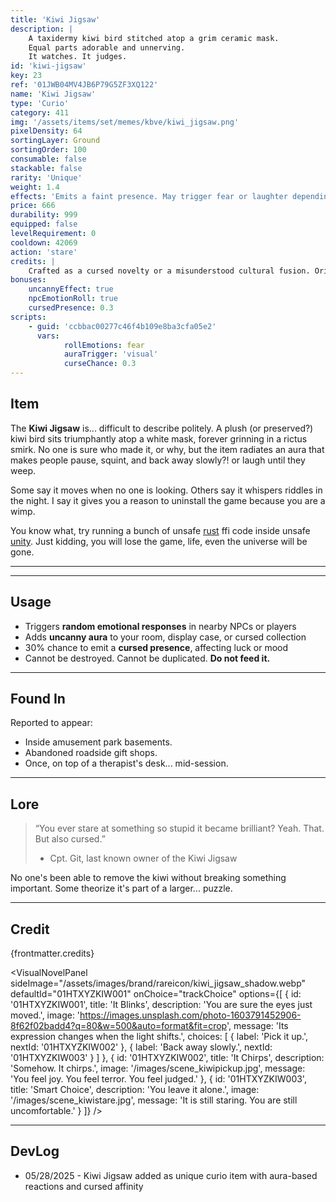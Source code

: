 ```yaml
---
title: 'Kiwi Jigsaw'
description: |
    A taxidermy kiwi bird stitched atop a grim ceramic mask. 
    Equal parts adorable and unnerving.
    It watches. It judges.
id: 'kiwi-jigsaw'
key: 23
ref: '01JWB04MV4JB6P79G5ZF3XQ122'
name: 'Kiwi Jigsaw'
type: 'Curio'
category: 411
img: '/assets/items/set/memes/kbve/kiwi_jigsaw.png'
pixelDensity: 64
sortingLayer: Ground
sortingOrder: 100
consumable: false
stackable: false
rarity: 'Unique'
weight: 1.4
effects: 'Emits a faint presence. May trigger fear or laughter depending on who is looking.'
price: 666
durability: 999
equipped: false
levelRequirement: 0
cooldown: 42069
action: 'stare'
credits: |
    Crafted as a cursed novelty or a misunderstood cultural fusion. Origin unknown. Art by KBVE Pixel Workshop. Warning label missing.
bonuses:
    uncannyEffect: true
    npcEmotionRoll: true
    cursedPresence: 0.3
scripts:
    - guid: 'ccbbac00277c46f4b109e8ba3cfa05e2'
      vars:
            rollEmotions: fear
            auraTrigger: 'visual'
            curseChance: 0.3
---
```



## Item

The **Kiwi Jigsaw** is... difficult to describe politely. 
A plush (or preserved?) kiwi bird sits triumphantly atop a white mask, forever grinning in a rictus smirk.
No one is sure who made it, or why, but the item radiates an aura that makes people pause, squint, and back away slowly?! or laugh until they weep.

Some say it moves when no one is looking.
Others say it whispers riddles in the night.
I say it gives you a reason to uninstall the game because you are a wimp.

You know what, try running a bunch of unsafe [rust](/application/rust/) ffi code inside unsafe [unity](/application/unity/).
Just kidding, you will lose the game, life, even the universe will be gone.

---

<ItemDBPanel data={frontmatter} />

---

<Adsense />

## Usage

- Triggers **random emotional responses** in nearby NPCs or players  
- Adds **uncanny aura** to your room, display case, or cursed collection  
- 30% chance to emit a **cursed presence**, affecting luck or mood  
- Cannot be destroyed. Cannot be duplicated. **Do not feed it.**

---

## Found In

Reported to appear:
- Inside amusement park basements.
- Abandoned roadside gift shops.
- Once, on top of a therapist's desk... mid-session.

---

## Lore

> “You ever stare at something so stupid it became brilliant? Yeah. That. But also cursed.”  
> - Cpt. Git, last known owner of the Kiwi Jigsaw

No one's been able to remove the kiwi without breaking something important. Some theorize it's part of a larger... puzzle.

---

## Credit

{frontmatter.credits}

<VisualNovelPanel
  sideImage="/assets/images/brand/rareicon/kiwi_jigsaw_shadow.webp"
  defaultId="01HTXYZKIW001"
  onChoice="trackChoice"
  options={[
    {
      id: '01HTXYZKIW001',
      title: 'It Blinks',
      description: 'You are sure the eyes just moved.',
      image: 'https://images.unsplash.com/photo-1603791452906-8f62f02badd4?q=80&w=500&auto=format&fit=crop',
      message: 'Its expression changes when the light shifts.',
      choices: [
        { label: 'Pick it up.', nextId: '01HTXYZKIW002' },
        { label: 'Back away slowly.', nextId: '01HTXYZKIW003' }
      ]
    },
    {
      id: '01HTXYZKIW002',
      title: 'It Chirps',
      description: 'Somehow. It chirps.',
      image: '/images/scene_kiwipickup.jpg',
      message: 'You feel joy. You feel terror. You feel judged.'
    },
    {
      id: '01HTXYZKIW003',
      title: 'Smart Choice',
      description: 'You leave it alone.',
      image: '/images/scene_kiwistare.jpg',
      message: 'It is still staring. You are still uncomfortable.'
    }
  ]}
/>

---

## DevLog

- 05/28/2025 - Kiwi Jigsaw added as unique curio item with aura-based reactions and cursed affinity
